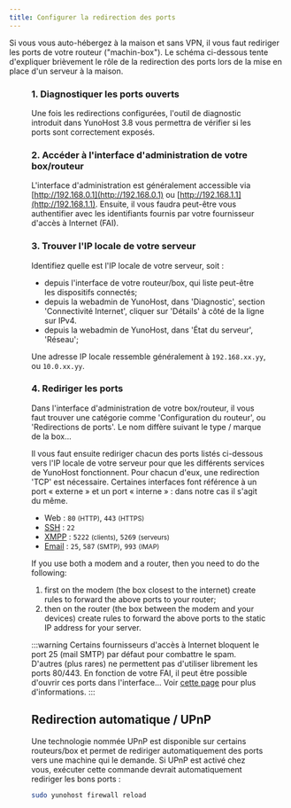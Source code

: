```yaml
---
title: Configurer la redirection des ports
---
```


Si vous vous auto-hébergez à la maison et sans VPN, il vous faut rediriger les ports de votre routeur ("machin-box"). Le schéma ci-dessous tente d'expliquer brièvement le rôle de la redirection des ports lors de la mise en place d'un serveur à la maison.

<Figure caption="Illustration sur l’importance de la redirection des ports" src="/img/portForwarding_en.png" />

### 1. Diagnostiquer les ports ouverts

Une fois les redirections configurées, l'outil de diagnostic introduit dans
YunoHost 3.8 vous permettra de vérifier si les ports sont correctement exposés.

### 2. Accéder à l'interface d'administration de votre box/routeur

L'interface d'administration est généralement accessible via [http://192.168.0.1](http://192.168.0.1) ou [http://192.168.1.1](http://192.168.1.1).
Ensuite, il vous faudra peut-être vous authentifier avec les identifiants
fournis par votre fournisseur d'accès à Internet (FAI).

### 3. Trouver l'IP locale de votre serveur

Identifiez quelle est l'IP locale de votre serveur, soit :

- depuis l'interface de votre routeur/box, qui liste peut-être les dispositifs
  connectés;
- depuis la webadmin de YunoHost, dans 'Diagnostic', section 'Connectivité Internet', cliquer sur 'Détails' à côté de la ligne sur IPv4.
- depuis la webadmin de YunoHost, dans 'État du serveur', 'Réseau';

Une adresse IP locale ressemble généralement à `192.168.xx.yy`, ou `10.0.xx.yy`.

### 4. Rediriger les ports

Dans l'interface d'administration de votre box/routeur, il vous faut trouver
une catégorie comme 'Configuration du routeur', ou 'Redirections de ports'. Le
nom diffère suivant le type / marque de la box...

Il vous faut ensuite rediriger chacun des ports listés ci-dessous vers l'IP locale de votre serveur pour que les différents services de YunoHost fonctionnent. Pour chacun d'eux, une redirection 'TCP' est nécessaire. Certaines interfaces font référence à un port « externe » et un port « interne » : dans notre cas il s'agit du même.

- Web : `80` <small>(HTTP)</small>, `443` <small>(HTTPS)</small>
- [SSH](/admin/command_line) : `22`
- [XMPP](https://wikipedia.org/wiki/XMPP) : `5222` <small>(clients)</small>, `5269` <small>(serveurs)</small>
- [Email](/admin/email) : `25`, `587` <small>(SMTP)</small>, `993` <small>(IMAP)</small>

If you use both a modem and a router, then you need to do the following:

1. first on the modem (the box closest to the internet) create rules to forward the above ports to your router;
2. then on the router (the box between the modem and your devices) create rules to forward the above ports to the static IP address for your server.

:::warning
<FAIcon icon="fa-exclamation-triangle"/> Certains fournisseurs d'accès à Internet bloquent le port 25 (mail SMTP) par défaut pour combattre le spam. D'autres (plus rares) ne permettent pas d'utiliser librement les ports 80/443. En fonction de votre FAI, il peut être possible d'ouvrir ces ports dans l'interface... Voir [cette page](/admin/self_hosting/providers/isp/) pour plus d'informations.
:::

## Redirection automatique / UPnP

Une technologie nommée UPnP est disponible sur certains routeurs/box et permet de rediriger automatiquement des ports vers une machine qui le demande. Si UPnP est activé chez vous, exécuter cette commande devrait automatiquement rediriger les bons ports :

```bash
sudo yunohost firewall reload
```
